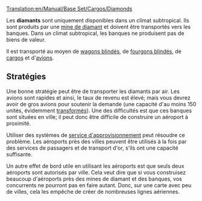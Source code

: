 [[Translation:en/Manual/Base Set/Cargos/Diamonds]]

{{fr/Manual/Base Set/Cargos/Cargaison|nom=Diamants
|image=en/Manual/Base Set/Cargos/Diamonds.png
|produit=[[fr/Manual/Base Set/Industries/Mine de diamant|Mine de diamants]]
|accepté=[[fr/Manual/Base Set/Industries/Banque|Banque]]
}}

Les '''diamants''' sont uniquement disponibles dans un climat subtropical. Ils sont produits par une [[fr/Manual/Base Set/Industries/Mine de diamant|mine de diamant]] et doivent être transportés vers les banques. Dans un climat subtropical, les banques ne produisent pas de biens de valeur.

Il est transporté au moyen de [[fr/Manual/Base Set/Trains/Wagon blindé|wagons blindés]], de [[fr/Manual/Base Set/Road Vehicles/Fourgon blindé|fourgons blindés]], de [[fr/Manual/Bateaux|cargos]] et d'[[fr/Manual/Avions|avions]].

== Stratégies ==
Une bonne stratégie peut être de transporter les diamants par air. Les avions sont rapides et ainsi, le taux de revenu est élevé; mais vous devrez avoir de gros avions pour soutenir la demande (une capacité d'au moins 150 unités, évidemment [[fr/Manual/Transformation|transformés]]). Une des difficultés est que ces banques sont situées en ville; il peut donc être difficile de construire un aéroport à proximité.

Utiliser des systèmes de [[fr/Manual/Service d'approvisionnement|service d'approvisionnement]] peut résoudre ce problème. Les aéroports près des villes peuvent être utilisés à la fois par des services de passagers et de transport d'or, s'ils ont une capacité suffisante.

Un autre effet de bord utile en utilisant les aéroports est que seuls deux aéroports sont autorisés par ville. Cela veut dire que si vous construisez beaucoup d'aéroports près des mines de diamant et des banques, vos concurrents ne pourront pas en faire autant. Donc, sur une carte avec peu de villes, cela les empêche de créer de nombreuses lignes aériennes.

{{fr/Manual/Base Set/Cargos/Navbox Cargos}}